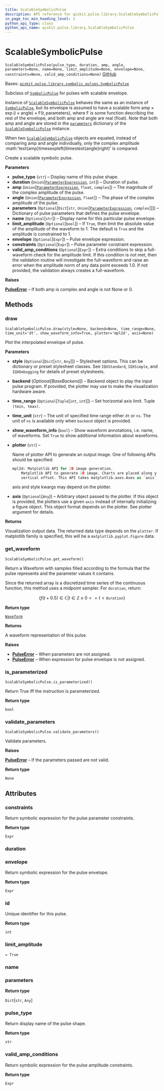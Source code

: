 ```yaml
---
title: ScalableSymbolicPulse
description: API reference for qiskit.pulse.library.ScalableSymbolicPulse
in_page_toc_min_heading_level: 1
python_api_type: class
python_api_name: qiskit.pulse.library.ScalableSymbolicPulse
---
```


# ScalableSymbolicPulse

<span id="qiskit.pulse.library.ScalableSymbolicPulse" />

`ScalableSymbolicPulse(pulse_type, duration, amp, angle, parameters=None, name=None, limit_amplitude=None, envelope=None, constraints=None, valid_amp_conditions=None)` [GitHub](https://github.com/qiskit/qiskit/tree/stable/0.23/qiskit/pulse/library/symbolic_pulses.py "view source code")

Bases: [`qiskit.pulse.library.symbolic_pulses.SymbolicPulse`](qiskit.pulse.library.SymbolicPulse "qiskit.pulse.library.symbolic_pulses.SymbolicPulse")

Subclass of [`SymbolicPulse`](qiskit.pulse.library.SymbolicPulse "qiskit.pulse.library.SymbolicPulse") for pulses with scalable envelope.

Instance of [`ScalableSymbolicPulse`](#qiskit.pulse.library.ScalableSymbolicPulse "qiskit.pulse.library.ScalableSymbolicPulse") behaves the same as an instance of [`SymbolicPulse`](qiskit.pulse.library.SymbolicPulse "qiskit.pulse.library.SymbolicPulse"), but its envelope is assumed to have a scalable form $\text{amp}\times\exp\left(i\times\text{angle}\right)\times\text{F} \left(t,\text{parameters}\right)$, where $\text{F}$ is some function describing the rest of the envelope, and both amp and angle are real (float). Note that both amp and angle are stored in the [`parameters`](#qiskit.pulse.library.ScalableSymbolicPulse.parameters "qiskit.pulse.library.ScalableSymbolicPulse.parameters") dictionary of the [`ScalableSymbolicPulse`](#qiskit.pulse.library.ScalableSymbolicPulse "qiskit.pulse.library.ScalableSymbolicPulse") instance.

When two [`ScalableSymbolicPulse`](#qiskit.pulse.library.ScalableSymbolicPulse "qiskit.pulse.library.ScalableSymbolicPulse") objects are equated, instead of comparing amp and angle individually, only the complex amplitude :math:’text\{amp}timesexpleft(itimestext\{angle}right)’ is compared.

Create a scalable symbolic pulse.

**Parameters**

*   **pulse\_type** (`str`) – Display name of this pulse shape.
*   **duration** (`Union`\[[`ParameterExpression`](qiskit.circuit.ParameterExpression "qiskit.circuit.parameterexpression.ParameterExpression"), `int`]) – Duration of pulse.
*   **amp** (`Union`\[[`ParameterExpression`](qiskit.circuit.ParameterExpression "qiskit.circuit.parameterexpression.ParameterExpression"), `float`, `complex`]) – The magnitude of the complex amplitude of the pulse.
*   **angle** (`Union`\[[`ParameterExpression`](qiskit.circuit.ParameterExpression "qiskit.circuit.parameterexpression.ParameterExpression"), `float`]) – The phase of the complex amplitude of the pulse.
*   **parameters** (`Optional`\[`Dict`\[`str`, `Union`\[[`ParameterExpression`](qiskit.circuit.ParameterExpression "qiskit.circuit.parameterexpression.ParameterExpression"), `complex`]]]) – Dictionary of pulse parameters that defines the pulse envelope.
*   **name** (`Optional`\[`str`]) – Display name for this particular pulse envelope.
*   **limit\_amplitude** (`Optional`\[`bool`]) – If `True`, then limit the absolute value of the amplitude of the waveform to 1. The default is `True` and the amplitude is constrained to 1.
*   **envelope** (`Optional`\[`Expr`]) – Pulse envelope expression.
*   **constraints** (`Optional`\[`Expr`]) – Pulse parameter constraint expression.
*   **valid\_amp\_conditions** (`Optional`\[`Expr`]) – Extra conditions to skip a full-waveform check for the amplitude limit. If this condition is not met, then the validation routine will investigate the full-waveform and raise an error when the amplitude norm of any data point exceeds 1.0. If not provided, the validation always creates a full-waveform.

**Raises**

[**PulseError**](pulse#qiskit.pulse.PulseError "qiskit.pulse.PulseError") – If both amp is complex and angle is not None or 0.

## Methods

### draw

<span id="qiskit.pulse.library.ScalableSymbolicPulse.draw" />

`ScalableSymbolicPulse.draw(style=None, backend=None, time_range=None, time_unit='dt', show_waveform_info=True, plotter='mpl2d', axis=None)`

Plot the interpolated envelope of pulse.

**Parameters**

*   **style** (`Optional`\[`Dict`\[`str`, `Any`]]) – Stylesheet options. This can be dictionary or preset stylesheet classes. See `IQXStandard`, `IQXSimple`, and `IQXDebugging` for details of preset stylesheets.

*   **backend** (*Optional\[BaseBackend]*) – Backend object to play the input pulse program. If provided, the plotter may use to make the visualization hardware aware.

*   **time\_range** (`Optional`\[`Tuple`\[`int`, `int`]]) – Set horizontal axis limit. Tuple `(tmin, tmax)`.

*   **time\_unit** (`str`) – The unit of specified time range either `dt` or `ns`. The unit of `ns` is available only when `backend` object is provided.

*   **show\_waveform\_info** (`bool`) – Show waveform annotations, i.e. name, of waveforms. Set `True` to show additional information about waveforms.

*   **plotter** (`str`) –

    Name of plotter API to generate an output image. One of following APIs should be specified:

    ```python
    mpl2d: Matplotlib API for 2D image generation.
        Matplotlib API to generate 2D image. Charts are placed along y axis with
        vertical offset. This API takes matplotlib.axes.Axes as `axis` input.
    ```

    axis and style kwargs may depend on the plotter.

*   **axis** (`Optional`\[`Any`]) – Arbitrary object passed to the plotter. If this object is provided, the plotters use a given `axis` instead of internally initializing a figure object. This object format depends on the plotter. See plotter argument for details.

**Returns**

Visualization output data. The returned data type depends on the `plotter`. If matplotlib family is specified, this will be a `matplotlib.pyplot.Figure` data.

### get\_waveform

<span id="qiskit.pulse.library.ScalableSymbolicPulse.get_waveform" />

`ScalableSymbolicPulse.get_waveform()`

Return a Waveform with samples filled according to the formula that the pulse represents and the parameter values it contains.

Since the returned array is a discretized time series of the continuous function, this method uses a midpoint sampler. For `duration`, return:

$$
\{f(t+0.5) \in \mathbb{C} | t \in \mathbb{Z} \wedge  0<=t<\texttt{duration}\}
$$

**Return type**

[`Waveform`](qiskit.pulse.library.Waveform "qiskit.pulse.library.waveform.Waveform")

**Returns**

A waveform representation of this pulse.

**Raises**

*   [**PulseError**](pulse#qiskit.pulse.PulseError "qiskit.pulse.PulseError") – When parameters are not assigned.
*   [**PulseError**](pulse#qiskit.pulse.PulseError "qiskit.pulse.PulseError") – When expression for pulse envelope is not assigned.

### is\_parameterized

<span id="qiskit.pulse.library.ScalableSymbolicPulse.is_parameterized" />

`ScalableSymbolicPulse.is_parameterized()`

Return True iff the instruction is parameterized.

**Return type**

`bool`

### validate\_parameters

<span id="qiskit.pulse.library.ScalableSymbolicPulse.validate_parameters" />

`ScalableSymbolicPulse.validate_parameters()`

Validate parameters.

**Raises**

[**PulseError**](pulse#qiskit.pulse.PulseError "qiskit.pulse.PulseError") – If the parameters passed are not valid.

**Return type**

`None`

## Attributes

<span id="qiskit.pulse.library.ScalableSymbolicPulse.constraints" />

### constraints

Return symbolic expression for the pulse parameter constraints.

**Return type**

`Expr`

<span id="qiskit.pulse.library.ScalableSymbolicPulse.duration" />

### duration

<span id="qiskit.pulse.library.ScalableSymbolicPulse.envelope" />

### envelope

Return symbolic expression for the pulse envelope.

**Return type**

`Expr`

<span id="qiskit.pulse.library.ScalableSymbolicPulse.id" />

### id

Unique identifier for this pulse.

**Return type**

`int`

<span id="qiskit.pulse.library.ScalableSymbolicPulse.limit_amplitude" />

### limit\_amplitude

`= True`

<span id="qiskit.pulse.library.ScalableSymbolicPulse.name" />

### name

<span id="qiskit.pulse.library.ScalableSymbolicPulse.parameters" />

### parameters

**Return type**

`Dict`\[`str`, `Any`]

<span id="qiskit.pulse.library.ScalableSymbolicPulse.pulse_type" />

### pulse\_type

Return display name of the pulse shape.

**Return type**

`str`

<span id="qiskit.pulse.library.ScalableSymbolicPulse.valid_amp_conditions" />

### valid\_amp\_conditions

Return symbolic expression for the pulse amplitude constraints.

**Return type**

`Expr`

